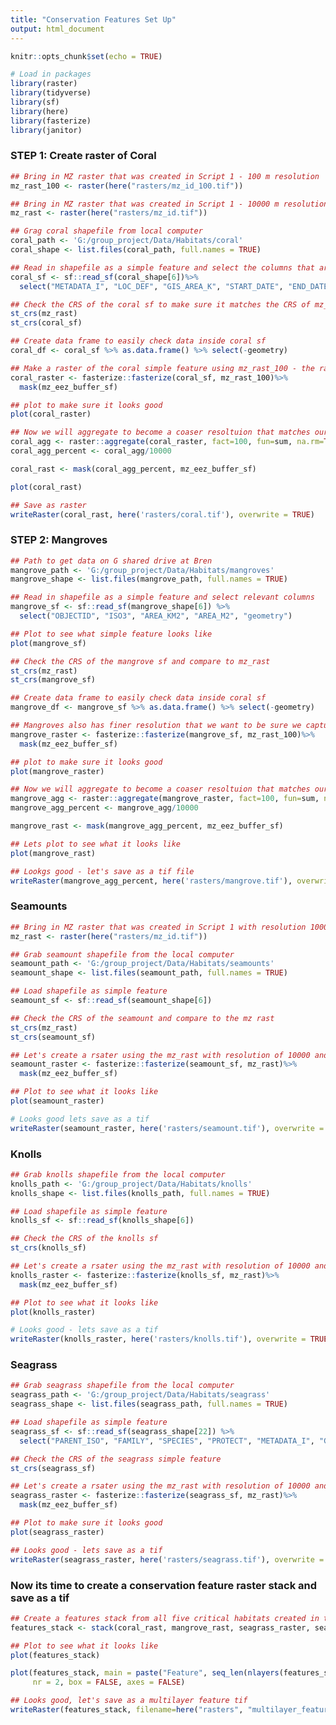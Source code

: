 ```yaml
---
title: "Conservation Features Set Up"
output: html_document
---
```


```r
knitr::opts_chunk$set(echo = TRUE)

# Load in packages
library(raster)
library(tidyverse)
library(sf)
library(here)
library(fasterize)
library(janitor)
```

### STEP 1: Create raster of Coral
```r
## Bring in MZ raster that was created in Script 1 - 100 m resolution
mz_rast_100 <- raster(here("rasters/mz_id_100.tif"))

## Bring in MZ raster that was created in Script 1 - 10000 m resolution
mz_rast <- raster(here("rasters/mz_id.tif"))

## Grag coral shapefile from local computer
coral_path <- 'G:/group_project/Data/Habitats/coral'
coral_shape <- list.files(coral_path, full.names = TRUE) 

## Read in shapefile as a simple feature and select the columns that are relevant
coral_sf <- sf::read_sf(coral_shape[6])%>% 
  select("METADATA_I", "LOC_DEF", "GIS_AREA_K", "START_DATE", "END_DATE", "Shape_Leng", "Shape_Le_1", "Shape_Area")

## Check the CRS of the coral sf to make sure it matches the CRS of mz_rast
st_crs(mz_rast)
st_crs(coral_sf)

## Create data frame to easily check data inside coral sf
coral_df <- coral_sf %>% as.data.frame() %>% select(-geometry)

## Make a raster of the coral simple feature using mz_rast_100 - the raster we created at a smaller resolution to set extent and mask to the mz_eez
coral_raster <- fasterize::fasterize(coral_sf, mz_rast_100)%>%
  mask(mz_eez_buffer_sf)

## plot to make sure it looks good
plot(coral_raster)

## Now we will aggregate to become a coaser resoltuion that matches our other rasters at 10000 m
coral_agg <- raster::aggregate(coral_raster, fact=100, fun=sum, na.rm=TRUE)
coral_agg_percent <- coral_agg/10000

coral_rast <- mask(coral_agg_percent, mz_eez_buffer_sf)

plot(coral_rast)

## Save as raster
writeRaster(coral_rast, here('rasters/coral.tif'), overwrite = TRUE)

```


### STEP 2: Mangroves
```r
## Path to get data on G shared drive at Bren
mangrove_path <- 'G:/group_project/Data/Habitats/mangroves'
mangrove_shape <- list.files(mangrove_path, full.names = TRUE)

## Read in shapefile as a simple feature and select relevant columns
mangrove_sf <- sf::read_sf(mangrove_shape[6]) %>%
  select("OBJECTID", "ISO3", "AREA_KM2", "AREA_M2", "geometry")

## Plot to see what simple feature looks like
plot(mangrove_sf)

## Check the CRS of the mangrove sf and compare to mz_rast
st_crs(mz_rast)
st_crs(mangrove_sf)

## Create data frame to easily check data inside coral sf
mangrove_df <- mangrove_sf %>% as.data.frame() %>% select(-geometry)

## Mangroves also has finer resolution that we want to be sure we capture so lets make a raster of the mangove simple feature using mz_rast_100 - the raster we created at a smaller resolution to set extent and mask to the mz_eez
mangrove_raster <- fasterize::fasterize(mangrove_sf, mz_rast_100)%>%
  mask(mz_eez_buffer_sf)

## plot to make sure it looks good
plot(mangrove_raster)

## Now we will aggregate to become a coaser resoltuion that matches our other rasters at 10000 m
mangrove_agg <- raster::aggregate(mangrove_raster, fact=100, fun=sum, na.rm=TRUE)
mangrove_agg_percent <- mangrove_agg/10000

mangrove_rast <- mask(mangrove_agg_percent, mz_eez_buffer_sf)

## Lets plot to see what it looks like
plot(mangrove_rast)

## Lookgs good - let's save as a tif file
writeRaster(mangrove_agg_percent, here('rasters/mangrove.tif'), overwrite = TRUE)

```

### Seamounts
```r
## Bring in MZ raster that was created in Script 1 with resolution 10000
mz_rast <- raster(here("rasters/mz_id.tif"))

## Grab seamount shapefile from the local computer
seamount_path <- 'G:/group_project/Data/Habitats/seamounts'
seamount_shape <- list.files(seamount_path, full.names = TRUE)

## Load shapefile as simple feature
seamount_sf <- sf::read_sf(seamount_shape[6]) 

## Check the CRS of the seamount and compare to the mz rast
st_crs(mz_rast)
st_crs(seamount_sf)

## Let's create a rsater using the mz_rast with resolution of 10000 and mask tot the MZ EEZ
seamount_raster <- fasterize::fasterize(seamount_sf, mz_rast)%>%
  mask(mz_eez_buffer_sf)

## Plot to see what it looks like
plot(seamount_raster)

# Looks good lets save as a tif
writeRaster(seamount_raster, here('rasters/seamount.tif'), overwrite = TRUE)
```

### Knolls
```r
## Grab knolls shapefile from the local computer
knolls_path <- 'G:/group_project/Data/Habitats/knolls'
knolls_shape <- list.files(knolls_path, full.names = TRUE)

## Load shapefile as simple feature
knolls_sf <- sf::read_sf(knolls_shape[6]) 

## Check the CRS of the knolls sf
st_crs(knolls_sf)

## Let's create a rsater using the mz_rast with resolution of 10000 and mask tot the MZ EEZ
knolls_raster <- fasterize::fasterize(knolls_sf, mz_rast)%>%
  mask(mz_eez_buffer_sf)

## Plot to see what it looks like
plot(knolls_raster)

# Looks good - lets save as a tif
writeRaster(knolls_raster, here('rasters/knolls.tif'), overwrite = TRUE)

```

### Seagrass
```r
## Grab seagrass shapefile from the local computer
seagrass_path <- 'G:/group_project/Data/Habitats/seagrass'
seagrass_shape <- list.files(seagrass_path, full.names = TRUE)

## Load shapefile as simple feature
seagrass_sf <- sf::read_sf(seagrass_shape[22]) %>% 
  select("PARENT_ISO", "FAMILY", "SPECIES", "PROTECT", "METADATA_I", "GIS_AREA_K", "Shape_Leng", "Shape_Area", "geometry")

## Check the CRS of the seagrass simple feature
st_crs(seagrass_sf)

## Let's create a rsater using the mz_rast with resolution of 10000 and mask tot the MZ EEZ
seagrass_raster <- fasterize::fasterize(seagrass_sf, mz_rast)%>%
  mask(mz_eez_buffer_sf)

## Plot to make sure it looks good
plot(seagrass_raster)

## Looks good - lets save as a tif
writeRaster(seagrass_raster, here('rasters/seagrass.tif'), overwrite = TRUE)
```

### Now its time to create a conservation feature raster stack and save as a tif
```r
## Create a features stack from all five critical habitats created in the previous steps
features_stack <- stack(coral_rast, mangrove_rast, seagrass_raster, seamount_raster, knolls_raster)

## Plot to see what it looks like
plot(features_stack)

plot(features_stack, main = paste("Feature", seq_len(nlayers(features_stack))),
     nr = 2, box = FALSE, axes = FALSE)

## Looks good, let's save as a multilayer feature tif
writeRaster(features_stack, filename=here("rasters", "multilayer_feature.tif"), options="INTERLEAVE=BAND", overwrite=TRUE)
```

